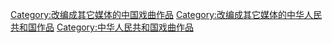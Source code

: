 [[Category:改编成其它媒体的中国戏曲作品|Category:改编成其它媒体的中国戏曲作品]]
[[Category:改编成其它媒体的中华人民共和国作品|Category:改编成其它媒体的中华人民共和国作品]]
[[Category:中华人民共和国戏曲作品|Category:中华人民共和国戏曲作品]]